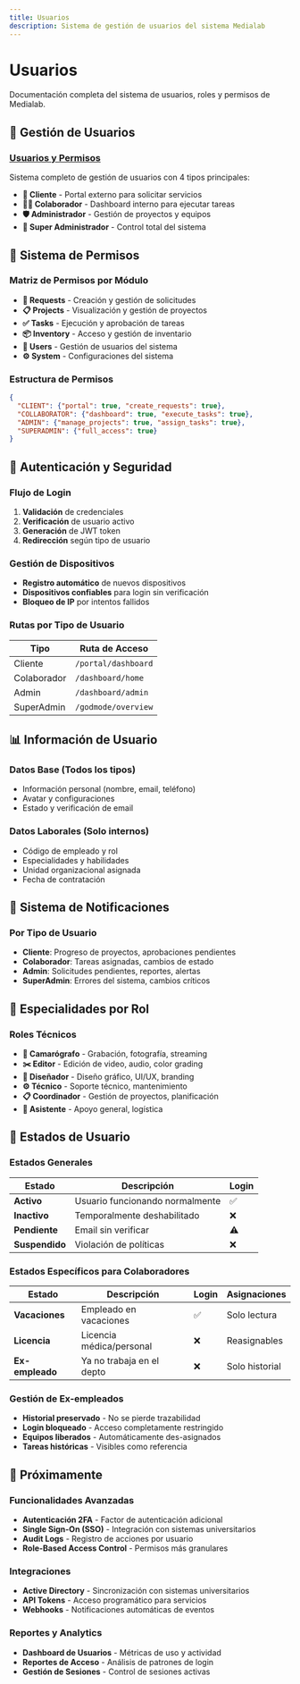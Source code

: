 ```yaml
---
title: Usuarios
description: Sistema de gestión de usuarios del sistema Medialab
---
```


# Usuarios

Documentación completa del sistema de usuarios, roles y permisos de Medialab.

## 👥 Gestión de Usuarios

### [Usuarios y Permisos](/documentacion-tecnica/usuarios/permisos)
Sistema completo de gestión de usuarios con 4 tipos principales:
- **👤 Cliente** - Portal externo para solicitar servicios
- **👨‍💼 Colaborador** - Dashboard interno para ejecutar tareas
- **🛡️ Administrador** - Gestión de proyectos y equipos
- **👑 Super Administrador** - Control total del sistema

## 🔐 Sistema de Permisos

### Matriz de Permisos por Módulo
- **📝 Requests** - Creación y gestión de solicitudes
- **📋 Projects** - Visualización y gestión de proyectos
- **✅ Tasks** - Ejecución y aprobación de tareas
- **📦 Inventory** - Acceso y gestión de inventario
- **👥 Users** - Gestión de usuarios del sistema
- **⚙️ System** - Configuraciones del sistema

### Estructura de Permisos
```json
{
  "CLIENT": {"portal": true, "create_requests": true},
  "COLLABORATOR": {"dashboard": true, "execute_tasks": true},
  "ADMIN": {"manage_projects": true, "assign_tasks": true},
  "SUPERADMIN": {"full_access": true}
}
```

## 🔄 Autenticación y Seguridad

### Flujo de Login
1. **Validación** de credenciales
2. **Verificación** de usuario activo
3. **Generación** de JWT token
4. **Redirección** según tipo de usuario

### Gestión de Dispositivos
- **Registro automático** de nuevos dispositivos
- **Dispositivos confiables** para login sin verificación
- **Bloqueo de IP** por intentos fallidos

### Rutas por Tipo de Usuario
| Tipo | Ruta de Acceso |
|------|----------------|
| Cliente | `/portal/dashboard` |
| Colaborador | `/dashboard/home` |
| Admin | `/dashboard/admin` |
| SuperAdmin | `/godmode/overview` |

## 📊 Información de Usuario

### Datos Base (Todos los tipos)
- Información personal (nombre, email, teléfono)
- Avatar y configuraciones
- Estado y verificación de email

### Datos Laborales (Solo internos)
- Código de empleado y rol
- Especialidades y habilidades
- Unidad organizacional asignada
- Fecha de contratación

## 🔔 Sistema de Notificaciones

### Por Tipo de Usuario
- **Cliente**: Progreso de proyectos, aprobaciones pendientes
- **Colaborador**: Tareas asignadas, cambios de estado
- **Admin**: Solicitudes pendientes, reportes, alertas
- **SuperAdmin**: Errores del sistema, cambios críticos

## 📱 Especialidades por Rol

### Roles Técnicos
- **🎥 Camarógrafo** - Grabación, fotografía, streaming
- **✂️ Editor** - Edición de video, audio, color grading
- **🎨 Diseñador** - Diseño gráfico, UI/UX, branding
- **⚙️ Técnico** - Soporte técnico, mantenimiento
- **📋 Coordinador** - Gestión de proyectos, planificación
- **🤝 Asistente** - Apoyo general, logística

## 🔄 Estados de Usuario

### Estados Generales
| Estado | Descripción | Login |
|--------|-------------|-------|
| **Activo** | Usuario funcionando normalmente | ✅ |
| **Inactivo** | Temporalmente deshabilitado | ❌ |
| **Pendiente** | Email sin verificar | ⚠️ |
| **Suspendido** | Violación de políticas | ❌ |

### Estados Específicos para Colaboradores
| Estado | Descripción | Login | Asignaciones |
|--------|-------------|-------|--------------|
| **Vacaciones** | Empleado en vacaciones | ✅ | Solo lectura |
| **Licencia** | Licencia médica/personal | ❌ | Reasignables |
| **Ex-empleado** | Ya no trabaja en el depto | ❌ | Solo historial |

### Gestión de Ex-empleados
- **Historial preservado** - No se pierde trazabilidad
- **Login bloqueado** - Acceso completamente restringido  
- **Equipos liberados** - Automáticamente des-asignados
- **Tareas históricas** - Visibles como referencia

## 🚀 Próximamente

### Funcionalidades Avanzadas
- **Autenticación 2FA** - Factor de autenticación adicional
- **Single Sign-On (SSO)** - Integración con sistemas universitarios
- **Audit Logs** - Registro de acciones por usuario
- **Role-Based Access Control** - Permisos más granulares

### Integraciones
- **Active Directory** - Sincronización con sistemas universitarios
- **API Tokens** - Acceso programático para servicios
- **Webhooks** - Notificaciones automáticas de eventos

### Reportes y Analytics
- **Dashboard de Usuarios** - Métricas de uso y actividad
- **Reportes de Acceso** - Análisis de patrones de login
- **Gestión de Sesiones** - Control de sesiones activas